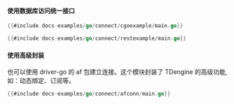 #### 使用数据库访问统一接口
```go title="原生连接"
{{#include docs-examples/go/connect/cgoexample/main.go}}
```
```go title="REST 连接"
{{#include docs-examples/go/connect/restexample/main.go}}
```
#### 使用高级封装
也可以使用 driver-go 的 af 包建立连接。这个模块封装了 TDengine 的高级功能, 如：动态绑定、订阅等。

```go title="使用 af 包建立原生连接"
{{#include docs-examples/go/connect/afconn/main.go}}
```


